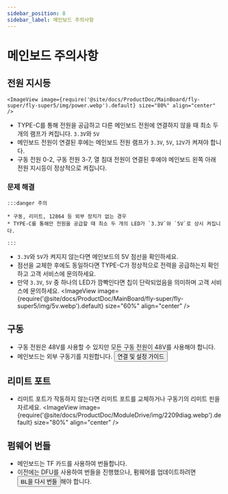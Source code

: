 ```yaml
---
sidebar_position: 8
sidebar_label: 메인보드 주의사항
---
```


# 메인보드 주의사항

## 전원 지시등

    <ImageView image={require('@site/docs/ProductDoc/MainBoard/fly-super/fly-super5/img/power.webp').default} size="80%" align="center" />
* TYPE-C를 통해 전원을 공급하고 다른 메인보드 전원에 연결하지 않을 때 최소 두 개의 램프가 켜집니다. `3.3V`와 `5V`
* 메인보드 전원이 연결된 후에는 메인보드 전원 램프가 `3.3V`, `5V`, `12V`가 켜져야 합니다.
* 구동 전원 0-2, 구동 전원 3-7, 열 침대 전원이 연결된 후에야 메인보드 왼쪽 아래 전원 지시등이 정상적으로 켜집니다.

### 문제 해결


    :::danger 주의

    * 구동, 리미트, 12864 등 외부 장치가 없는 경우
    * TYPE-C를 통해만 전원을 공급할 때 최소 두 개의 LED가 `3.3V`와 `5V`로 상시 켜집니다.

    :::

* `3.3V`와 `5V`가 켜지지 않는다면 메인보드의 5V 점선을 확인하세요.
* 점선을 교체한 후에도 동일하다면 TYPE-C가 정상적으로 전력을 공급하는지 확인하고 고객 서비스에 문의하세요.
* 만약 `3.3V`, `5V` 중 하나의 LED가 깜빡인다면 칩이 단락되었음을 의미하며 고객 서비스에 문의하세요.
    <ImageView image={require('@site/docs/ProductDoc/MainBoard/fly-super/fly-super5/img/5v.webp').default} size="60%" align="center" />

## 구동

* 구동 전원은 48V를 사용할 수 있지만 모든 구동 전원이 48V를 사용해야 합니다.
* 메인보드는 외부 구동기를 지원합니다. <Button variant="contained" disableElevation href="/docs/ProductDoc/ModuleDrive/servo-drive">연결 및 설정 가이드</Button>

## 리미트 포트

* 리미트 포트가 작동하지 않는다면 리미트 포트를 교체하거나 구동기의 리미트 핀을 자르세요.
    <ImageView image={require('@site/docs/ProductDoc/ModuleDrive/img/2209diag.webp').default} size="80%" align="center" />



## 펌웨어 번들

* 메인보드는 TF 카드를 사용하여 번들합니다.
* 이전에는 DFU를 사용하여 번들을 진행했으나, 펌웨어를 업데이트하려면 <Button variant="contained" disableElevation href="/docs/ProductDoc/MainBoard/fly-super/fly-super8-pro/flash/bl">BL을 다시 번들</Button>해야 합니다.
